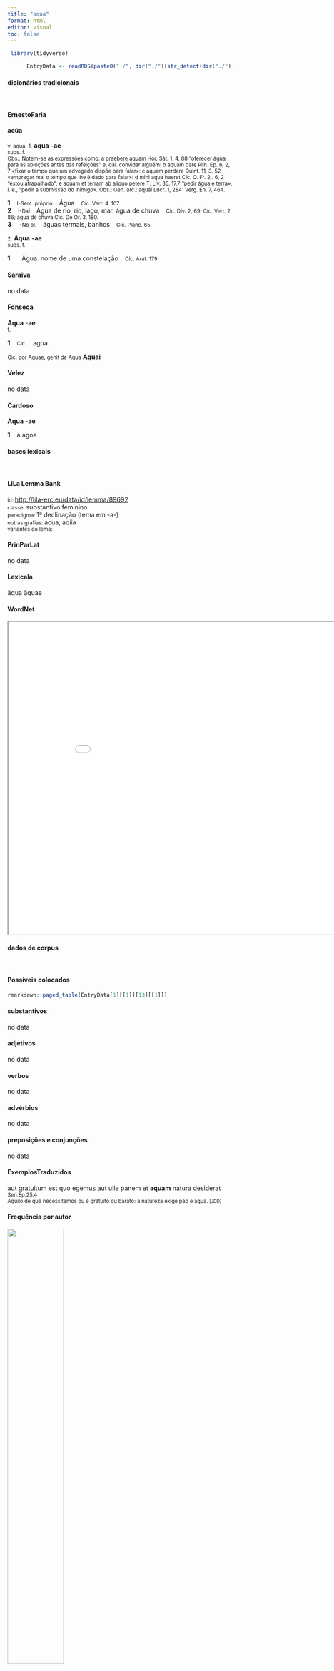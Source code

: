 ```yaml
---
title: "aqua"
format: html
editor: visual
toc: false
---
```



```r
 library(tidyverse) 

      EntryData <- readRDS(paste0("./", dir("./")[str_detect(dir("./"), "_xx97-113-117-97xx_.rds")]))

```


#### dicionários tradicionais

&emsp;




::: panel-tabset

#### ErnestoFaria

<b>acŭa</b> <br> <small></small> <br> <small>v. aqua.</small> 
 <small>1.</small> <b>aqua</b> <b>-ae</b> <br> <small>subs. f.</small> <br> <small>Obs.: Notem-se as expressões como: a praebere aquam Hor. Sát. 1, 4, 88 “oferecer água para as abluções antes das refeições” e, daí. convidar alguém: b aquam dare Plín. Ep. 6, 2, 7 «fixar o tempo que um advogado dispõe para falar»: c aquam perdere Quint. 11, 3, 52 «empregar mal o tempo que Ihe é dado para falar»: d mihi aqua haeret Cíc. Q. Fr. 2,. 6, 2 “estou atrapalhado”; e aquam et terram ab aliquo petere T. Lív. 35. 17,7 “pedir água e terra». i. e., “pedir a submissão do inimigo». Obs.: Gen. arc.: aquáí Lucr. 1, 284: Verg. En. 7, 464.</small>   <p> <b>1</b> &ensp; <small>I-Sent. próprio</small> &ensp; Água &ensp; <small>Cíc. Verr. 4. 107.</small> <br> <b>2</b> &ensp; <small>I-Daí</small> &ensp; Água de rio, rio, lago, mar, água de chuva &ensp; <small>Cíc. Div. 2, 69; Cíc. Verr. 2, 86; água de chuva Cíc. De Or. 3, 180.</small> <br> <b>3</b> &ensp; <small>I-No pl.</small> &ensp; águas termais, banhos &ensp; <small>Cíc. Planc. 65.</small> </p> 
 <small>2.</small> <b>Aqua</b> <b>-ae</b> <br> <small>subs. f.</small> <br> <small></small>   <p> <b>1</b> &ensp; <small></small> &ensp; Água. nome de uma constelação &ensp; <small>Cíc. Arat. 179.</small> </p>




#### Saraiva

no data




#### Fonseca

<b>Aqua</b> -<b>ae</b> <br> <small>f.</small>   <p> <b>1</b> &ensp; <small>Cic.</small> &ensp; agoa. </p> 
 <small>Cic. por Aquae, genit de Aqua</small> <b>Aquai</b>




#### Velez

no data




#### Cardoso

<b>Aqua</b> -<b>ae</b>   <p> <b>1</b> &ensp; a agoa </p>


:::



#### bases lexicais

&emsp;






::: panel-tabset

#### LiLa Lemma Bank

<small> id: </small> <a href=' http://lila-erc.eu/data/id/lemma/89692 ' target="_blank"> http://lila-erc.eu/data/id/lemma/89692 </a> <br>
<small> classe: </small> substantivo feminino   <br>
<small> paradigma: </small> 1ª declinação (tema em -a-) <br>
<small> outras grafias: </small> acua, aqiia <br>
<small> variantes do lema: </small>  <br>





#### PrinParLat

no data




#### Lexicala

ăqua 
 ăquae




#### WordNet

<iframe width='900' height='700' src='Media/Tree__xx97-113-117-97xx__sem_type_lexemes_pt.html'>

</iframe>


:::



#### dados de corpus

&emsp;




::: panel-tabset

#### Possíveis colocados

```r

rmarkdown::paged_table(EntryData[1][[1]][13][[1]])

```


#### substantivos

no data




#### adjetivos

no data




#### verbos

no data




#### advérbios

no data




#### preposições e conjunções

no data


:::



::: panel-tabset

#### ExemplosTraduzidos

<p> aut gratuitum est quo egemus aut uile panem et <b>aquam</b> natura desiderat <br> <small> Sen.Ep.25.4 <br> Aquilo de que necessitamos ou é gratuito ou barato: a natureza exige pão e água. <small> [JDD] </small> </small> </p>





#### Frequência por autor

![](./Media/barchart__xx97-113-117-97xx__lemma_BY_author_Frequencies.webp){width=50% fig-alt='This charts plots the frequency of lemma by author_Frequencies. The Ovidius subcorpus registers the highest normalized frequency, with the value of 13.73 and an absolute frequency of 8. The Horatius subcorpus follows, with a normalized frequency of 6.22 and an absolute frequency of 7. the subcorpus with the least normalized frequency is Sallustius with the normalized value of 0 and an absolute freqeuncy of 0. here are all the values: subcorpus: Caesar ; normalized frequency: 3 ; absolute frequency: 1.13301608882846. subcorpus: Cicero ; normalized frequency: 15 ; absolute frequency: 0.934439709949914. subcorpus: Horatius ; normalized frequency: 7 ; absolute frequency: 6.21614421454578. subcorpus: Ovidius ; normalized frequency: 8 ; absolute frequency: 13.7268359643102. subcorpus: Phaedrus ; normalized frequency: 3 ; absolute frequency: 4.5544253833308. subcorpus: Sallustius ; normalized frequency: 0 ; absolute frequency: 0. subcorpus: Seneca ; normalized frequency: 17 ; absolute frequency: 3.17276646572479. subcorpus: Suetonius ; normalized frequency: 0 ; absolute frequency: 0. subcorpus: Tacitus ; normalized frequency: 0 ; absolute frequency: 0. subcorpus: Vergilius ; normalized frequency: 2 ; absolute frequency: 3.86100386100386. subcorpus: Hieronymus ; normalized frequency: 2 ; absolute frequency: 4.49337227589306'}




#### Frequência por gênero

![](./Media/barchart__xx97-113-117-97xx__lemma_BY_genre_Frequencies.webp){width=50% fig-alt='This charts plots the frequency of lemma by genre_Frequencies. The Poesia.didática subcorpus registers the highest normalized frequency, with the value of 9.33 and an absolute frequency of 11. The Poesia.lírica subcorpus follows, with a normalized frequency of 5.89 and an absolute frequency of 7. the subcorpus with the least normalized frequency is Prosa.histórica with the normalized value of 0.73 and an absolute freqeuncy of 3. here are all the values: subcorpus: Prosa.histórica ; normalized frequency: 3 ; absolute frequency: 0.730300153363032. subcorpus: Prosa.filosófica ; normalized frequency: 16 ; absolute frequency: 2.63587090822227. subcorpus: Prosa.oratória ; normalized frequency: 8 ; absolute frequency: 0.768100774821657. subcorpus: Prosa.epistolográfica ; normalized frequency: 4 ; absolute frequency: 1.05991149738997. subcorpus: Poesia.lírica ; normalized frequency: 7 ; absolute frequency: 5.88878606881467. subcorpus: Poesia.didática ; normalized frequency: 11 ; absolute frequency: 9.33073203834083. subcorpus: Poesia.trágica ; normalized frequency: 4 ; absolute frequency: 3.47463516330785. subcorpus: Poesia.épica ; normalized frequency: 2 ; absolute frequency: 3.86100386100386. subcorpus: Prosa.ficcional ; normalized frequency: 2 ; absolute frequency: 4.49337227589306'}




#### Frequência por século

![](./Media/barchart__xx97-113-117-97xx__lemma_BY_period_Frequencies.webp){width=50% fig-alt='This charts plots the frequency of lemma by period_Frequencies. The IV.d.C. subcorpus registers the highest normalized frequency, with the value of 4.49 and an absolute frequency of 2. The I.d.C. subcorpus follows, with a normalized frequency of 4.28 and an absolute frequency of 28. the subcorpus with the least normalized frequency is II.d.C. with the normalized value of 0 and an absolute freqeuncy of 0. here are all the values: subcorpus: I.a.C. ; normalized frequency: 27 ; absolute frequency: 1.25669071445194. subcorpus: I.d.C. ; normalized frequency: 28 ; absolute frequency: 4.28331038702769. subcorpus: II.d.C. ; normalized frequency: 0 ; absolute frequency: 0. subcorpus: IV.d.C. ; normalized frequency: 2 ; absolute frequency: 4.49337227589306'}


:::

